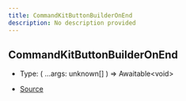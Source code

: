 ```yaml
---
title: CommandKitButtonBuilderOnEnd
description: No description provided
---
```


## CommandKitButtonBuilderOnEnd

- Type: (
  ...args: unknown\[]
) => Awaitable\<void>

- [Source](https://github.com/underctrl-io/commandkit/blob/fe9b9d88f8541b4758cc813e8505d26748e6e5bd/packages/commandkit/src/components/ButtonKit.ts#L21)